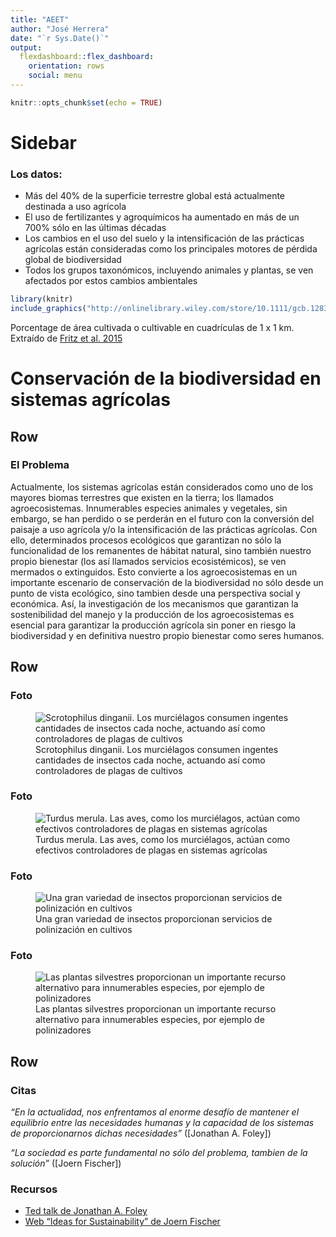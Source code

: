 ```yaml
---
title: "AEET"
author: "José Herrera"
date: "`r Sys.Date()`"
output: 
  flexdashboard::flex_dashboard:
    orientation: rows
    social: menu
---
```


```r
knitr::opts_chunk$set(echo = TRUE)
```

Sidebar {.sidebar}
=======================================================================

### Los datos: 

- Más del 40% de la superficie terrestre global está actualmente destinada a uso agrícola
- El uso de fertilizantes y agroquímicos ha aumentado en más de un 700% sólo en las últimas décadas
- Los cambios en el uso del suelo y la intensificación de las prácticas agrícolas están consideradas como los principales motores de pérdida global de biodiversidad
- Todos los grupos taxonómicos, incluyendo animales y plantas, se ven afectados por estos cambios ambientales

```r
library(knitr)
include_graphics("http://onlinelibrary.wiley.com/store/10.1111/gcb.12838/asset/image_n/gcb12838-fig-0003.png?v=1&t=jbt4teh2&s=31b44f3e8bbc2e5d598b5af219e53d9735e86c9d")

```
Porcentage de área cultivada o cultivable en cuadrículas de 1 x 1 km. Extraído de [Fritz et al. 2015](http://onlinelibrary.wiley.com/doi/10.1111/gcb.12838/abstract)

Conservación de la biodiversidad en sistemas agrícolas
=======================================================================

Row
-----------------------------------------------------------------------

### El Problema

Actualmente, los sistemas agrícolas están considerados como uno de los mayores biomas terrestres que existen en la tierra; los llamados agroecosistemas. Innumerables especies animales y vegetales, sin embargo, se han perdido o se perderán en el futuro con la conversión del paisaje a uso agrícola y/o la intensificación de las prácticas agrícolas. Con ello, determinados procesos ecológicos que garantizan no sólo la funcionalidad de los remanentes de hábitat natural, sino también nuestro propio bienestar (los así llamados servicios ecosistémicos), se ven mermados o extinguidos. Esto convierte a los agroecosistemas en un importante escenario de conservación de la biodiversidad no sólo desde un punto de vista ecológico, sino tambien desde una perspectiva social y económica. Así, la investigación de los mecanismos que garantizan la sostenibilidad del manejo y la producción de los agroecosistemas es esencial para garantizar la producción agrícola sin poner en riesgo la biodiversidad y en definitiva nuestro propio bienestar como seres humanos.        

Row
-----------------------------------------------------------------------

### Foto

![Scrotophilus dinganii. Los murciélagos consumen ingentes cantidades de insectos cada noche, actuando así como controladores de plagas de cultivos](https://d1lds9cvq82c7x.cloudfront.net/wp-content/uploads/2017/07/Bats-2-S-dinganii.jpg)

### Foto

![Turdus merula. Las aves, como los murciélagos, actúan como efectivos controladores de plagas en sistemas agrícolas](https://www.tiendanimal.es/images/descimages/mirlo.jpg)

### Foto

![Una gran variedad de insectos proporcionan servicios de polinización en cultivos](http://agronomaster.com/wp-content/uploads/2017/05/Abeja-polinizadora.jpg)

### Foto

![Las plantas silvestres proporcionan un importante recurso alternativo para innumerables especies, por ejemplo de polinizadores](https://equitecbalearlapaz.files.wordpress.com/2016/04/dsc_0021.jpg?w=1000)

Row
-----------------------------------------------------------------------

### Citas {data-width=700}

_"En la actualidad, nos enfrentamos al enorme desafío de mantener el equilibrio entre las necesidades humanas y la capacidad de los sistemas de proporcionarnos dichas necesidades"_  ([Jonathan A. Foley])   

_"La sociedad es parte fundamental no sólo del problema, tambien de la solución"_  ([Joern Fischer])   


### Recursos {data-width=340}

- [Ted talk de Jonathan A. Foley](https://www.ted.com/talks/jonathan_foley_the_other_inconvenient_truth?language=es)
- [Web "Ideas for Sustainability" de Joern Fischer](https://ideas4sustainability.wordpress.com/)


